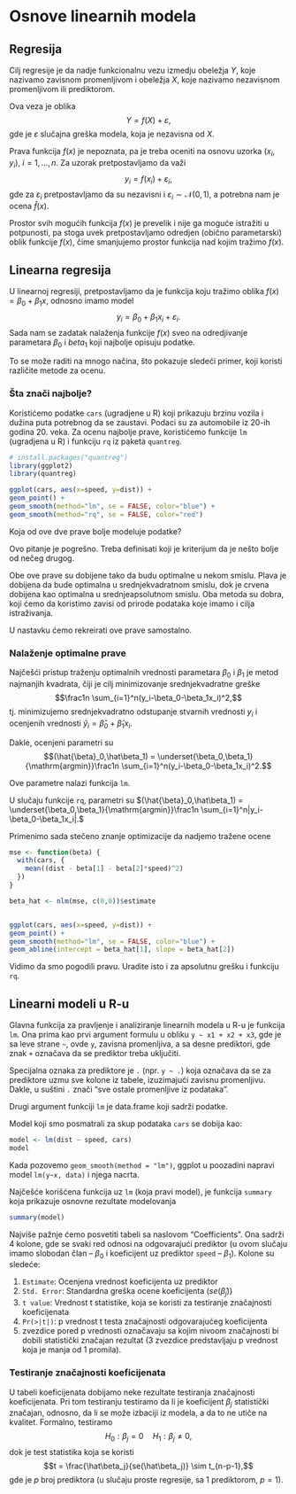 # Osnove linearnih modela

## Regresija

Cilj regresije je da nadje funkcionalnu vezu izmedju obeležja $Y$, koje nazivamo zavisnom promenljivom i obeležja $X$, koje nazivamo nezavisnom promenljivom ili prediktorom.

Ova veza je oblika $$Y = f(X) + \varepsilon,$$ gde je $\varepsilon$ slučajna greška modela, koja je nezavisna od $X$.

Prava funkcija $f(x)$ je nepoznata, pa je treba oceniti na osnovu uzorka $(x_i, y_i),\ i=1,\dots,n$. Za uzorak pretpostavljamo da važi $$y_i = f(x_i) + \varepsilon_i,$$ gde za $\varepsilon_i$ pretpostavljamo da su nezavisni i $\varepsilon_i\sim\mathcal{N}(0,1)$, a potrebna nam je ocena $\hat{f}(x)$.

Prostor svih mogućih funkcija $f(x)$ je prevelik i nije ga moguće istražiti u potpunosti, pa stoga uvek pretpostavljamo odredjen (obično parametarski) oblik funkcije $f(x)$, čime smanjujemo prostor funkcija nad kojim tražimo $f(x)$.

## Linearna regresija

U linearnoj regresiji, pretpostavljamo da je funkcija koju tražimo oblika $f(x)=\beta_0+\beta_1x,$ odnosno imamo model $$y_i=\beta_0+\beta_1x_i+\varepsilon_i.$$ Sada nam se zadatak nalaženja funkcije $f(x)$ sveo na odredjivanje parametara $\beta_0$ i $beta_1$ koji najbolje opisuju podatke.

To se može raditi na mnogo načina, što pokazuje sledeći primer, koji koristi različite metode za ocenu.

### Šta znači najbolje?

Koristićemo podatke `cars` (ugradjene u R) koji prikazuju brzinu vozila i dužina puta potrebnog da se zaustavi. Podaci su za automobile iz 20-ih godina 20. veka. Za ocenu najbolje prave, koristićemo funkcije `lm` (ugradjena u R) i funkciju `rq` iz paketa `quantreg`.

```r
# install.packages("quantreg")
library(ggplot2)
library(quantreg)

ggplot(cars, aes(x=speed, y=dist)) +
geom_point() +
geom_smooth(method="lm", se = FALSE, color="blue") +
geom_smooth(method="rq", se = FALSE, color="red")
```

Koja od ove dve prave bolje modeluje podatke?

Ovo pitanje je pogrešno. Treba definisati koji je kriterijum da je nešto bolje od nečeg drugog.

Obe ove prave su dobijene tako da budu optimalne u nekom smislu. Plava je dobijena da bude optimalna u srednjekvadratnom smislu, dok je crvena dobijena kao optimalna u srednjeapsolutnom smislu. Oba metoda su dobra, koji ćemo da koristimo zavisi od prirode podataka koje imamo i cilja istraživanja.

U nastavku ćemo rekreirati ove prave samostalno.

### Nalaženje optimalne prave

Najčešći pristup traženju optimalnih vrednosti parametara $\beta_0$ i $\beta_1$ je metod najmanjih kvadrata, čiji je cilj minimizovanje srednjekvadratne greške $$\frac1n \sum_{i=1}^n(y_i-\beta_0-\beta_1x_i)^2,$$ tj. minimizujemo srednjekvadratno odstupanje stvarnih vrednosti $y_i$ i ocenjenih vrednosti $\hat{y}_i=\hat{\beta}_0+\hat\beta_1x_i$.

Dakle, ocenjeni parametri su $$(\hat{\beta}_0,\hat\beta_1) = \underset{\beta_0,\beta_1}{\mathrm{argmin}}\frac1n \sum_{i=1}^n(y_i-\beta_0-\beta_1x_i)^2.$$

Ove parametre nalazi funkcija `lm`.

U slučaju funkcije `rq`, parametri su $(\hat{\beta}_0,\hat\beta_1) = \underset{\beta_0,\beta_1}{\mathrm{argmin}}\frac1n \sum_{i=1}^n|y_i-\beta_0-\beta_1x_i|.$

Primenimo sada stečeno znanje optimizacije da nadjemo tražene ocene

```r
mse <- function(beta) {
  with(cars, {
    mean((dist - beta[1] - beta[2]*speed)^2)
  })
}

beta_hat <- nlm(mse, c(0,0))$estimate


ggplot(cars, aes(x=speed, y=dist)) +
geom_point() +
geom_smooth(method="lm", se = FALSE, color="blue") +
geom_abline(intercept = beta_hat[1], slope = beta_hat[2])
```

Vidimo da smo pogodili pravu. Uradite isto i za apsolutnu grešku i funkciju `rq`.
 
## Linearni modeli u R-u

Glavna funkcija za pravljenje i analiziranje linearnih modela u R-u je funkcija `lm`. Ona prima kao prvi argument formulu u obliku `y ~ x1 + x2 + x3`, gde je sa leve strane `~`, ovde `y`, zavisna promenljiva, a sa desne prediktori, gde znak `+` označava da se prediktor treba uključiti.

Specijalna oznaka za prediktore je `.` (npr. `y ~ .`) koja označava da se za prediktore uzmu sve kolone iz tabele, izuzimajući zavisnu promenljivu. Dakle, u suštini `.` znači "sve ostale promenljive iz podataka".

Drugi argument funkciji `lm` je data.frame koji sadrži podatke.

Model koji smo posmatrali za skup podataka `cars` se dobija kao:

```r
model <- lm(dist ~ speed, cars)
model
```

Kada pozovemo `geom_smooth(method = "lm")`, ggplot u poozadini napravi model `lm(y~x, data)` i njega nacrta.

Najčešće korišćena funkcija uz `lm` (koja pravi model), je funkcija `summary` koja prikazuje osnovne rezultate modelovanja

```r
summary(model)
```

Najviše pažnje ćemo posvetiti tabeli sa naslovom "Coefficients". Ona sadrži 4 kolone, gde se svaki red odnosi na odgovarajući prediktor (u ovom slučaju imamo slobodan član -- $\beta_0$ i koeficijent uz prediktor `speed` -- $\beta_1$). Kolone su sledeće:

1. `Estimate`: Ocenjena vrednost koeficijenta uz prediktor
2. `Std. Error`: Standardna greška ocene koeficijenta ($se(\hat\beta_j)$)
3. `t value`: Vrednost t statistike, koja se koristi za testiranje značajnosti koeficijenata
4. `Pr(>|t|)`: p vrednost t testa značajnosti odgovarajućeg koeficijenta
5. zvezdice pored p vrednosti označavaju sa kojim nivoom značajnosti bi dobili statistički značajan rezultat (3 zvezdice predstavljaju p vrednost koja je manja od 1 promila).

### Testiranje značajnosti koeficijenata {-}

U tabeli koeficijenata dobijamo neke rezultate testiranja značajnosti koeficijenata. Pri tom testiranju testiramo da li je koeficijent $\beta_j$ statistički značajan, odnosno, da li se može izbaciji iz modela, a da to ne utiče na kvalitet. Formalno, testiramo $$H_0: \beta_j=0\quad H_1:\beta_j\neq0,$$ dok je test statistika koja se koristi $$t = \frac{\hat\beta_j}{se(\hat\beta_j)} \sim t_{n-p-1},$$ gde je $p$ broj prediktora (u slučaju proste regresije, sa 1 prediktorom, $p=1$).





